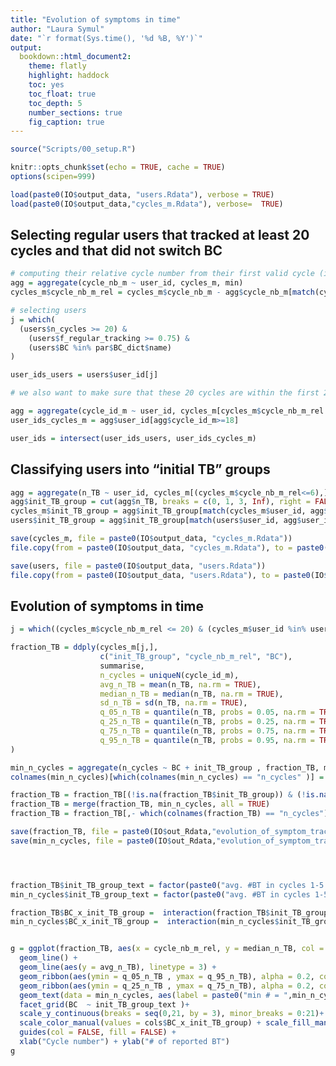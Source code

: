 ```yaml
---
title: "Evolution of symptoms in time"
author: "Laura Symul"
date: "`r format(Sys.time(), '%d %B, %Y')`"
output: 
  bookdown::html_document2: 
    theme: flatly
    highlight: haddock
    toc: yes
    toc_float: true
    toc_depth: 5
    number_sections: true
    fig_caption: true
---
```




```r
source("Scripts/00_setup.R")
```


```r
knitr::opts_chunk$set(echo = TRUE, cache = TRUE)
options(scipen=999)
```



```r
load(paste0(IO$output_data, "users.Rdata"), verbose = TRUE)
load(paste0(IO$output_data,"cycles_m.Rdata"), verbose=  TRUE)
```


## Selecting regular users that tracked at least 20 cycles and that did not switch BC



```r
# computing their relative cycle number from their first valid cycle (i.e. cycles for which the BC was not "unclear")
agg = aggregate(cycle_nb_m ~ user_id, cycles_m, min)
cycles_m$cycle_nb_m_rel = cycles_m$cycle_nb_m - agg$cycle_nb_m[match(cycles_m$user_id,agg$user_id)]
```



```r

# selecting users
j = which(
  (users$n_cycles >= 20) &
    (users$f_regular_tracking >= 0.75) &
    (users$BC %in% par$BC_dict$name)
)

user_ids_users = users$user_id[j]

# we also want to make sure that these 20 cycles are within the first 22 cycles they ever tracked in the app and that there were no too big gaps in these 22 first cycles.

agg = aggregate(cycle_id_m ~ user_id, cycles_m[cycles_m$cycle_nb_m_rel <= 21,], lu)
user_ids_cycles_m = agg$user_id[agg$cycle_id_m>=18]

user_ids = intersect(user_ids_users, user_ids_cycles_m)

```



## Classifying users into "initial TB" groups


```r
agg = aggregate(n_TB ~ user_id, cycles_m[(cycles_m$cycle_nb_m_rel<=6),], mean)
agg$init_TB_group = cut(agg$n_TB, breaks = c(0, 1, 3, Inf), right = FALSE)
cycles_m$init_TB_group = agg$init_TB_group[match(cycles_m$user_id, agg$user_id)]
users$init_TB_group = agg$init_TB_group[match(users$user_id, agg$user_id)]
```






```r
save(cycles_m, file = paste0(IO$output_data, "cycles_m.Rdata"))
file.copy(from = paste0(IO$output_data, "cycles_m.Rdata"), to = paste0(IO$output_data, "cycles_m_with_init_TB_group.Rdata"), overwrite = TRUE)

save(users, file = paste0(IO$output_data, "users.Rdata"))
file.copy(from = paste0(IO$output_data, "users.Rdata"), to = paste0(IO$output_data, "users_with_init_TB_group.Rdata"), overwrite = TRUE)
```




## Evolution of symptoms in time


```r

j = which((cycles_m$cycle_nb_m_rel <= 20) & (cycles_m$user_id %in% user_ids))

fraction_TB = ddply(cycles_m[j,], 
                    c("init_TB_group", "cycle_nb_m_rel", "BC"), 
                    summarise,
                    n_cycles = uniqueN(cycle_id_m),
                    avg_n_TB = mean(n_TB, na.rm = TRUE),
                    median_n_TB = median(n_TB, na.rm = TRUE),
                    sd_n_TB = sd(n_TB, na.rm = TRUE),
                    q_05_n_TB = quantile(n_TB, probs = 0.05, na.rm = TRUE),
                    q_25_n_TB = quantile(n_TB, probs = 0.25, na.rm = TRUE),
                    q_75_n_TB = quantile(n_TB, probs = 0.75, na.rm = TRUE),
                    q_95_n_TB = quantile(n_TB, probs = 0.95, na.rm = TRUE)
)

min_n_cycles = aggregate(n_cycles ~ BC + init_TB_group , fraction_TB, min)
colnames(min_n_cycles)[which(colnames(min_n_cycles) == "n_cycles" )] = "min_n_cycles"

fraction_TB = fraction_TB[(!is.na(fraction_TB$init_TB_group)) & (!is.na(fraction_TB$BC)),]
fraction_TB = merge(fraction_TB, min_n_cycles, all = TRUE)
fraction_TB = fraction_TB[,- which(colnames(fraction_TB) == "n_cycles")]

save(fraction_TB, file = paste0(IO$out_Rdata,"evolution_of_symptom_tracking_in_time.Rdata"))
save(min_n_cycles, file = paste0(IO$out_Rdata,"evolution_of_symptom_tracking_in_time_min_n_cycles.Rdata"))





```



```r

fraction_TB$init_TB_group_text = factor(paste0("avg. #BT in cycles 1-5 = ",fraction_TB$init_TB_group))
min_n_cycles$init_TB_group_text = factor(paste0("avg. #BT in cycles 1-5 = ",min_n_cycles$init_TB_group))

fraction_TB$BC_x_init_TB_group =  interaction(fraction_TB$init_TB_group, fraction_TB$BC)
min_n_cycles$BC_x_init_TB_group =  interaction(min_n_cycles$init_TB_group, min_n_cycles$BC)


g = ggplot(fraction_TB, aes(x = cycle_nb_m_rel, y = median_n_TB, col = BC_x_init_TB_group, fill = BC_x_init_TB_group)) + 
  geom_line() + 
  geom_line(aes(y = avg_n_TB), linetype = 3) + 
  geom_ribbon(aes(ymin = q_05_n_TB , ymax = q_95_n_TB), alpha = 0.2, col = NA)+
  geom_ribbon(aes(ymin = q_25_n_TB , ymax = q_75_n_TB), alpha = 0.2, col = NA)+
  geom_text(data = min_n_cycles, aes(label = paste0("min # = ",min_n_cycles)), x = 0.5, y = 0.95*max(fraction_TB$q_95_n_TB), size = 3, vjust = 0, hjust = 0)+
  facet_grid(BC  ~ init_TB_group_text )+
  scale_y_continuous(breaks = seq(0,21, by = 3), minor_breaks = 0:21)+
  scale_color_manual(values = cols$BC_x_init_TB_group) + scale_fill_manual(values = cols$BC_x_init_TB_group)+ 
  guides(col = FALSE, fill = FALSE) +
  xlab("Cycle number") + ylab("# of reported BT")
g

```


